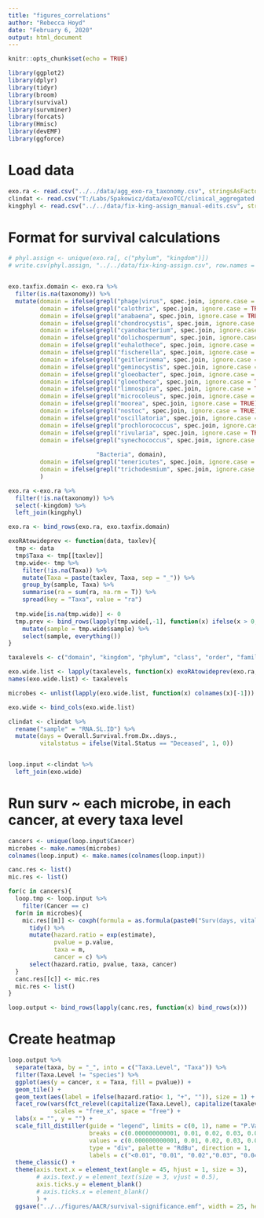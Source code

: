 ```yaml
---
title: "figures_correlations"
author: "Rebecca Hoyd"
date: "February 6, 2020"
output: html_document
---
```


```r
knitr::opts_chunk$set(echo = TRUE)

library(ggplot2)
library(dplyr)
library(tidyr)
library(broom)
library(survival)
library(survminer)
library(forcats)
library(Hmisc)
library(devEMF)
library(ggforce)
```

# Load data
```r
exo.ra <- read.csv("../../data/agg_exo-ra_taxonomy.csv", stringsAsFactors = F)
clindat <- read.csv("T:/Labs/Spakowicz/data/exoTCC/clinical_aggregated.csv", stringsAsFactors = F)
kingphyl <- read.csv("../../data/fix-king-assign_manual-edits.csv", stringsAsFactors = F)
```


# Format for survival calculations

```r
# phyl.assign <- unique(exo.ra[, c("phylum", "kingdom")])
# write.csv(phyl.assign, "../../data/fix-king-assign.csv", row.names = F)


exo.taxfix.domain <- exo.ra %>%
  filter(is.na(taxonomy)) %>%
  mutate(domain = ifelse(grepl("phage|virus", spec.join, ignore.case = TRUE), "Viruses", domain),
         domain = ifelse(grepl("calothrix", spec.join, ignore.case = TRUE), "Bacteria", domain),
         domain = ifelse(grepl("anabaena", spec.join, ignore.case = TRUE), "Bacteria", domain),
         domain = ifelse(grepl("chondrocystis", spec.join, ignore.case = TRUE), "Bacteria", domain),
         domain = ifelse(grepl("cyanobacterium", spec.join, ignore.case = TRUE), "Bacteria", domain),
         domain = ifelse(grepl("dolichospermum", spec.join, ignore.case = TRUE), "Bacteria", domain),
         domain = ifelse(grepl("euhalothece", spec.join, ignore.case = TRUE), "Bacteria", domain),
         domain = ifelse(grepl("fischerella", spec.join, ignore.case = TRUE), "Bacteria", domain),
         domain = ifelse(grepl("geitlerinema", spec.join, ignore.case = TRUE), "Bacteria", domain),
         domain = ifelse(grepl("geminocystis", spec.join, ignore.case = TRUE), "Bacteria", domain),
         domain = ifelse(grepl("gloeobacter", spec.join, ignore.case = TRUE), "Bacteria", domain),
         domain = ifelse(grepl("gloeothece", spec.join, ignore.case = TRUE), "Bacteria", domain),
         domain = ifelse(grepl("limnospira", spec.join, ignore.case = TRUE), "Bacteria", domain),
         domain = ifelse(grepl("microcoleus", spec.join, ignore.case = TRUE), "Bacteria", domain),
         domain = ifelse(grepl("moorea", spec.join, ignore.case = TRUE), "Bacteria", domain),
         domain = ifelse(grepl("nostoc", spec.join, ignore.case = TRUE), "Bacteria", domain),
         domain = ifelse(grepl("oscillatoria", spec.join, ignore.case = TRUE), "Bacteria", domain),
         domain = ifelse(grepl("prochlorococcus", spec.join, ignore.case = TRUE), "Bacteria", domain),
         domain = ifelse(grepl("rivularia", spec.join, ignore.case = TRUE), "Bacteria", domain),
         domain = ifelse(grepl("synechococcus", spec.join, ignore.case = TRUE) & !grepl("phage|virus", spec.join,
                                                                                        ignore.case = TRUE),
                         "Bacteria", domain),
         domain = ifelse(grepl("tenericutes", spec.join, ignore.case = TRUE), "Bacteria", domain),
         domain = ifelse(grepl("trichodesmium", spec.join, ignore.case = TRUE), "Bacteria", domain)
         )

exo.ra <-exo.ra %>%
  filter(!is.na(taxonomy)) %>%
  select(-kingdom) %>%
  left_join(kingphyl)

exo.ra <- bind_rows(exo.ra, exo.taxfix.domain)
```

```r
exoRAtowideprev <- function(data, taxlev){
  tmp <- data
  tmp$Taxa <- tmp[[taxlev]]
  tmp.wide<- tmp %>%
    filter(!is.na(Taxa)) %>%
    mutate(Taxa = paste(taxlev, Taxa, sep = "_")) %>%
    group_by(sample, Taxa) %>%
    summarise(ra = sum(ra, na.rm = T)) %>%
    spread(key = "Taxa", value = "ra")
  
  tmp.wide[is.na(tmp.wide)] <- 0
  tmp.prev <- bind_rows(lapply(tmp.wide[,-1], function(x) ifelse(x > 0, 1, 0))) %>%
    mutate(sample = tmp.wide$sample) %>%
    select(sample, everything())
}
```

```r
taxalevels <- c("domain", "kingdom", "phylum", "class", "order", "family", "genus", "species")

exo.wide.list <- lapply(taxalevels, function(x) exoRAtowideprev(exo.ra, x))
names(exo.wide.list) <- taxalevels

microbes <- unlist(lapply(exo.wide.list, function(x) colnames(x)[-1]))

exo.wide <- bind_cols(exo.wide.list)

clindat <- clindat %>%
  rename("sample" = "RNA.SL.ID") %>%
  mutate(days = Overall.Survival.from.Dx..days.,
         vitalstatus = ifelse(Vital.Status == "Deceased", 1, 0))


loop.input <-clindat %>%
  left_join(exo.wide)

```

# Run surv ~ each microbe, in each cancer, at every taxa level

```r
cancers <- unique(loop.input$Cancer)
microbes <- make.names(microbes)
colnames(loop.input) <- make.names(colnames(loop.input))

canc.res <- list()
mic.res <- list()

for(c in cancers){
  loop.tmp <- loop.input %>%
    filter(Cancer == c)
  for(m in microbes){
    mic.res[[m]] <- coxph(formula = as.formula(paste0("Surv(days, vitalstatus) ~ ", m)), data = loop.tmp) %>%
      tidy() %>%
      mutate(hazard.ratio = exp(estimate),
             pvalue = p.value,
             taxa = m,
             cancer = c) %>%
      select(hazard.ratio, pvalue, taxa, cancer)
  }
  canc.res[[c]] <- mic.res
  mic.res <- list()
}

loop.output <- bind_rows(lapply(canc.res, function(x) bind_rows(x)))
```

# Create heatmap

```r
loop.output %>%
  separate(taxa, by = "_", into = c("Taxa.Level", "Taxa")) %>%
  filter(Taxa.Level != "species") %>%
  ggplot(aes(y = cancer, x = Taxa, fill = pvalue)) +
  geom_tile() +
  geom_text(aes(label = ifelse(hazard.ratio< 1, "+", "")), size = 1) +
  facet_row(vars(fct_relevel(capitalize(Taxa.Level), capitalize(taxalevels))),
             scales = "free_x", space = "free") +
  labs(x = "", y = "") +
  scale_fill_distiller(guide = "legend", limits = c(0, 1), name = "P.Value",
                       breaks = c(0.000000000001, 0.01, 0.02, 0.03, 0.04, 0.05, 0.1, 0.2, 0.5, 1),
                       values = c(0.000000000001, 0.01, 0.02, 0.03, 0.04, 0.05, 0.1, 0.2, 0.5, 1), 
                       type = "div", palette = "RdBu", direction = 1,
                       labels = c("<0.01", "0.01", "0.02","0.03", "0.04","0.05","0.1", "0.2", "0.5", "1")) +
  theme_classic() +
  theme(axis.text.x = element_text(angle = 45, hjust = 1, size = 3),
        # axis.text.y = element_text(size = 3, vjust = 0.5),
        axis.ticks.y = element_blank()
        # axis.ticks.x = element_blank()
        ) +
  ggsave("../../figures/AACR/survival-significance.emf", width = 25, height = 5)
```



